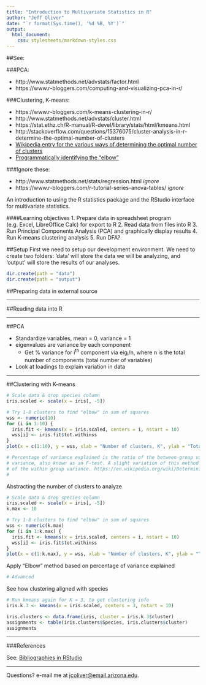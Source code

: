 ```yaml
---
title: "Introduction to Multivariate Statistics in R"
author: "Jeff Oliver"
date: "`r format(Sys.time(), '%d %B, %Y')`"
output: 
  html_document:
    css: stylesheets/markdown-styles.css
---
```


##See: 

###PCA:

+ http://www.statmethods.net/advstats/factor.html
+ https://www.r-bloggers.com/computing-and-visualizing-pca-in-r/

###Clustering, K-means:

+ https://www.r-bloggers.com/k-means-clustering-in-r/
+ http://www.statmethods.net/advstats/cluster.html
+ https://stat.ethz.ch/R-manual/R-devel/library/stats/html/kmeans.html
+ http://stackoverflow.com/questions/15376075/cluster-analysis-in-r-determine-the-optimal-number-of-clusters
+ [Wikipedia entry for the various ways of determining the optimal number of clusters](https://en.wikipedia.org/wiki/Determining_the_number_of_clusters_in_a_data_set)
+ [Programmatically identifying the "elbow"](http://stackoverflow.com/questions/2018178/finding-the-best-trade-off-point-on-a-curve)

###Ignore these:

+ http://www.statmethods.net/stats/regression.html _ignore_
+ https://www.r-bloggers.com/r-tutorial-series-anova-tables/ _ignore_

An introduction to using the R statistics package and the RStudio interface for multivariate statistics.

####Learning objectives
1. Prepare data in spreadsheet program (e.g. Excel, LibreOffice Calc) for export to R
2. Read data from files into R
3. Run Principal Components Analysis (PCA) and graphically display results
4. Run K-means clustering analysis
5. Run DFA?

##Setup
First we need to setup our development environment. We need to create two folders: 'data' will store the data we will be analyzing, and 'output' will store the results of our analyses.
```r
dir.create(path = "data")
dir.create(path = "output")
```

##Preparing data in external source

***

##Reading data into R

***

##PCA

+ Standardize variables, mean = 0, variance = 1
+ eigenvalues are variance by each component
  + Get % variance for i^th^ component via eig~i~/n, where n is the total number of components (total number of variables)
+ Look at loadings to explain variation in data

***

##Clustering with K-means

```r
# Scale data & drop species column
iris.scaled <- scale(x = iris[, -5])

# Try 1-8 clusters to find "elbow" in sum of squares
wss <- numeric(10)
for (i in 1:10) {
  iris.fit <- kmeans(x = iris.scaled, centers = i, nstart = 10)
  wss[i] <- iris.fit$tot.withinss
}
plot(x = c(1:10), y = wss, xlab = "Number of clusters, K", ylab = "Total within SS", type = "b")

# Percentage of variance explained is the ratio of the between-group variance to the total 
# variance, also known as an F-test. A slight variation of this method plots the curvature 
# of the within group variance. https://en.wikipedia.org/wiki/Determining_the_number_of_clusters_in_a_data_set
# 

```

Abstracting the number of clusters to analyze
```r
# Scale data & drop species column
iris.scaled <- scale(x = iris[, -5])
k.max <- 10

# Try 1-8 clusters to find "elbow" in sum of squares
wss <- numeric(k.max)
for (i in 1:k.max) {
  iris.fit <- kmeans(x = iris.scaled, centers = i, nstart = 10)
  wss[i] <- iris.fit$tot.withinss
}
plot(x = c(1:k.max), y = wss, xlab = "Number of clusters, K", ylab = "Total within SS", type = "b")
```

Apply "Elbow" method based on percentage of variance explained
```r
# Advanced
```

See how clustering aligned with species
```r
# Run kmeans again for K = 3, to get clustering info
iris.k.3 <- kmeans(x = iris.scaled, centers = 3, nstart = 10)

iris.clusters <- data.frame(iris, cluster = iris.k.3$cluster)
assignments <- table(iris.clusters$Species, iris.clusters$cluster)
assignments
```


***

###References

See: [Bibliographies in RStudio](http://rmarkdown.rstudio.com/authoring_bibliographies_and_citations.html)

***

Questions?  e-mail me at <a href="mailto:jcoliver@email.arizona.edu">jcoliver@email.arizona.edu</a>.